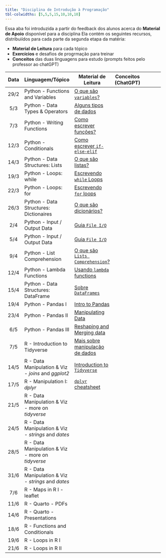```yaml
---
title: "Disciplina de Introdução à Programação"
tbl-colwidths: [5,5,5,15,10,10,10]
---
```


Essa aba foi introduzida a partir do feedback dos alunos acerca do **Material de Apoio** disponível para a disciplina Ela contém os seguintes recursos, distribuiídos para cada parte da segunda etapa da matéria:

- **Material de Leitura** para cada tópico
- **Exercícios** e desafios de progrmação para treinar
- **Conceitos** das duas linguagens para estudo (prompts feitos pelo professor ao chatGPT)

::: column-screen-inset-right
| Data |Linguagem/Tópico | Material de Leitura | Conceitos (ChatGPT) |
|:------:|--------|--------|:------:|:------:|:------:|:------:|
| 29/2 | Python - Functions and Variables             | [O que são `variables`?](https://www.youtube.com/watch?v=LKFrQXaoSMQ)                                  | []() |
| 5/3 | Python - Data Types & Operators               | [Alguns tipos de dados](https://pythonacademy.com.br/blog/tipos-de-variaveis-no-python)                | []() |
| 7/3 | Python - Writing Functions                    | [Como escrever funções?](https://docs.python.org/pt-br/3/tutorial/controlflow.html#defining-functions) | []() |
| 12/3 | Python - Conditionals                        | [Como escrever `if-else-elif`](https://pythonacademy.com.br/blog/estruturas-condicionais-no-python)    | []() |
| 14/3 | Python - Data Structures: Lists              | [O que são listas?](https://docs.python.org/pt-br/3/tutorial/introduction.html#lists)                  | []() |
| 19/3 | Python - Loops: while                        | [Escrevendo `while` Loops](https://www.youtube.com/watch?v=rRTjPnVooxE)                                | []() |
| 22/3 | Python - Loops: for                          | [Escrevendo `for` loops](https://www.w3schools.com/python/python_for_loops.asp)                        | []() |
| 26/3 | Python - Data Structures: Dictionaires       | [O que são dicionários?](https://docs.python.org/pt-br/3/tutorial/datastructures.html#dictionaries)    | []() |
| 2/4 | Python - Input / Output Data                  | [Guia `File I/O`](https://cs50.harvard.edu/python/2022/notes/6/)                                       | []() |
| 5/4 | Python - Input / Output Data                  | [Guia `File I/O`](https://cs50.harvard.edu/python/2022/notes/6/)                                       | []() |
| 9/4 | Python - List Comprehension                   | [O que são `Lists Comprehension`?](https://www.w3schools.com/python/python_lists_comprehension.asp)    | []() |
| 12/4 | Python - Lambda Functions                    | [Usando `lambda` functions](https://www.w3schools.com/python/python_lambda.asp)                        | []() |
| 15/4 | Python - Data Structures: DataFrame          | [Sobre `DataFrames`](https://www.w3schools.com/python/pandas/pandas_dataframes.asp)                    | []() |
| 19/4 | Python - Pandas I                            | [Intro to Pandas](https://wesmckinney.com/book/pandas-basics)                                          | []() |
| 23/4 | Python - Pandas II                           | [Manipulating Data](https://wesmckinney.com/book/data-cleaning)                                        | []() |
| 6/5 | Python - Pandas III                           | [Reshaping and Merging data](https://wesmckinney.com/book/data-wrangling)                              | []() |
| 7/5 | R - Introduction to Tidyverse                           | [Mais sobre manipulação de dados](https://www.youtube.com/watch?v=_T8LGqJtuGc&t=23s)                   | []() |
| 14/5 | R - Data Manipulation & Viz - *joins* and *ggplot2*    | [Introduction to `Tidyverse`](https://chat.openai.com/share/b7183cba-6be9-4548-8022-d8c36cc0c9be)      | []() |
| 17/5 | R - Manipulation I: *dplyr*                            | [`dplyr` cheatsheet](https://github.com/rstudio/cheatsheets/blob/main/data-transformation.pdf)         | []() |
| 21/5 | R - Data Manipulation & Viz - more on *tidyverse*      | []()                                                                                       | []() |
| 24/5 | R - Data Manipulation & Viz - *strings* and *dates*    | []()                                                                                       | []() |
| 28/5 | R - Data Manipulation & Viz - more on *tidyverse*      | []()                                                                                       | []() |
| 31/6 | R - Data Manipulation & Viz - *strings* and *dates*    | []()                                                                                       | []() |
| 7/6 | R - Maps in R I - leaflet                     | []()                                                                                                   | []() |
| 11/6 | R - Quarto - PDFs                            | []()                                                                                                   | []() | 
| 14/6 | R - Quarto - Presentations                   | []()                                                                                                   | []() |
| 18/6 | R - Functions and Conditionals               | []()                                                                                                   | []() |
| 19/6 | R - Loops in R I                             | []()                                                                                                   | []() |
| 21/6 | R - Loops in R II                            | []()                                                                                                   | []() |
:::
